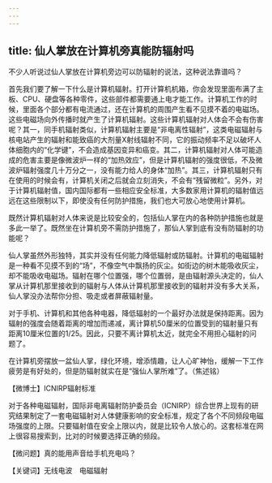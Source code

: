 ```yaml
---
---
---
```

title: 仙人掌放在计算机旁真能防辐射吗
---




不少人听说过仙人掌放在计算机旁边可以防辐射的说法，这种说法靠谱吗？

首先我们要了解一下什么是计算机辐射。打开计算机机箱，你会发现里面布满了主板、CPU、硬盘等各种零件，这些部件都需要通上电才能工作。计算机工作的时候，里面各个部分都有电流通过，还在计算机的周围产生看不见摸不着的电磁场。这些电磁场向外传播时就产生了计算机辐射。这些计算机辐射对人体会不会有伤害呢？其一，同手机辐射类似，计算机辐射主要是“非电离性辐射”，这类电磁辐射与核电站产生的辐射和能致癌的大剂量X射线辐射不同，它的振动频率不足以破坏人体细胞内的“化学键”，不会造成基因变异和癌变。其二，计算机辐射对人体可能造成的危害主要是像微波炉一样的“加热效应”，但是计算机辐射的强度很低，不及微波炉辐射强度几十万分之一，没有能力给人的身体“加热”。其三，计算机辐射只有在使用的时候会有，计算机关闭之后就会立刻消失，不会有“残留微粒”。另外，对于计算机辐射值，国内国际都有一些相应安全标准，大多数家用计算机的辐射值远远在这些限制以下，即使没有任何防护措施，我们也大可放心地使用计算机。

既然计算机辐射对人体来说是比较安全的，包括仙人掌在内的各种防护措施也就是多此一举了。既然坐在计算机旁不需防护措施了，那仙人掌到底有没有防辐射的功能呢？

仙人掌虽然外形独特，其实并没有任何能力降低辐射或防辐射。计算机的电磁辐射是一种看不见摸不到的“场”，不像空气中飘扬的灰尘。如街边的树木能吸收灰尘，却不能吸收电磁场。辐射在哪个位置强，哪个位置弱，是由辐射源头决定的，仙人掌从计算机那里接收到的辐射与人体从计算机那里接收到的辐射并没有多大关系，仙人掌没办法帮你分担、吸走或者屏蔽辐射量。

对于手机、计算机和其他各种电器，降低辐射的一个最好办法就是保持距离。因为辐射的强度会随着距离的增加而递减，离计算机50厘米的位置受到的辐射量只有距离10厘米位置的1/25。因此，只要不离计算机太近，就完全不用担心辐射的问题了。

在计算机旁摆放一盆仙人掌，绿化环境，增添情趣，让人心旷神怡，缓解一下工作疲劳是有好处的，但是防辐射就实在是“强仙人掌所难”了。（焦述铭）





【微博士】ICNIRP辐射标准



对于各种电磁辐射，国际非电离辐射防护委员会（ICNIRP）综合世界上现有的研究结果制定了一套电磁辐射对人体健康影响的安全标准，规定了各个不同频段电磁场强度的上限。只要辐射值在安全上限以内，就是比较令人放心的。这套标准在网上很容易搜索到，比对的时候要选择正确的频段。

【微问题】真的能用声音给手机充电吗？

【关键词】无线电波　电磁辐射